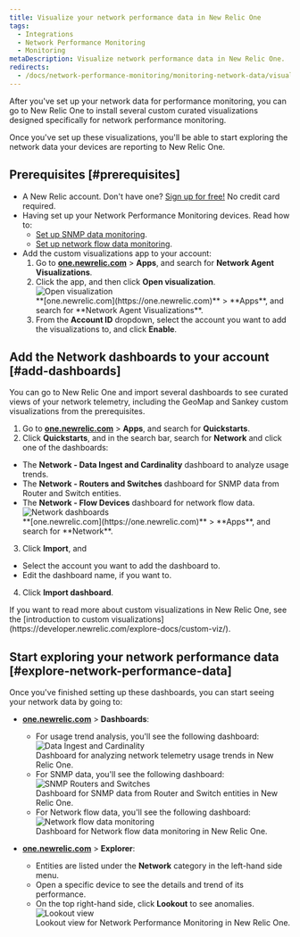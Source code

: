 ```yaml
---
title: Visualize your network performance data in New Relic One
tags:
  - Integrations
  - Network Performance Monitoring
  - Monitoring
metaDescription: Visualize network performance data in New Relic One.
redirects:
  - /docs/network-performance-monitoring/monitoring-network-data/visualize-network-data
---
```


After you've set up your network data for performance monitoring, you can go to New Relic One to install several custom curated visualizations designed specifically for network performance monitoring.

Once you've set up these visualizations, you'll be able to start exploring the network data your devices are reporting to New Relic One.

## Prerequisites [#prerequisites]

- A New Relic account. Don't have one? [Sign up for free!](https://newrelic.com/signup) No credit card required.
- Having set up your Network Performance Monitoring devices. Read how to:
  - [Set up SNMP data monitoring](/docs/network-performance-monitoring/setup-performance-monitoring/snmp-performance-monitoring).
  - [Set up network flow data monitoring](/docs/network-performance-monitoring/setup-performance-monitoring/network-flow-monitoring).
- Add the custom visualizations app to your account:
  1. Go to **[one.newrelic.com](https://one.newrelic.com)** > **Apps**, and search for **Network Agent Visualizations**.
  2. Click the app, and then click **Open visualization**.
     ![Open visualization](./images/open_viz.png 'Open visualization')
     <figcaption>
       **[one.newrelic.com](https://one.newrelic.com)** > **Apps**, and search
       for **Network Agent Visualizations**.
     </figcaption>
  3. From the **Account ID** dropdown, select the account you want to add the visualizations to, and click **Enable**.

## Add the Network dashboards to your account [#add-dashboards]

You can go to New Relic One and import several dashboards to see curated views of your network telemetry, including the GeoMap and Sankey custom visualizations from the prerequisites.

1. Go to **[one.newrelic.com](https://one.newrelic.com)** > **Apps**, and search for **Quickstarts**.
2. Click **Quickstarts**, and in the search bar, search for **Network** and click one of the dashboards:

- The **Network - Data Ingest and Cardinality** dashboard to analyze usage trends.
- The **Network - Routers and Switches** dashboard for SNMP data from Router and Switch entities.
- The **Network - Flow Devices** dashboard for network flow data.
  ![Network dashboards](./images/quickstarts_network.png 'Quickstarts Network search')
  <figcaption>
    **[one.newrelic.com](https://one.newrelic.com)** > **Apps**, and search for
    **Network**.
  </figcaption>

3. Click **Import**, and

- Select the account you want to add the dashboard to.
- Edit the dashboard name, if you want to.

4. Click **Import dashboard**.

<Callout variant="tip">
  If you want to read more about custom visualizations in New Relic One, see the
  [introduction to custom
  visualizations](https://developer.newrelic.com/explore-docs/custom-viz/).
</Callout>

## Start exploring your network performance data [#explore-network-performance-data]

Once you've finished setting up these dashboards, you can start seeing your network data by going to:

- **[one.newrelic.com](https://one.newrelic.com)** > **Dashboards**:

  - For usage trend analysis, you'll see the following dashboard:
    ![Data Ingest and Cardinality](./images/dashboard_Data_Ingest_and_Cardinality.png 'Data Ingest and Cardinality')
    <figcaption>
      Dashboard for analyzing network telemetry usage trends in New Relic One.
    </figcaption>
  - For SNMP data, you'll see the following dashboard:
    ![SNMP Routers and Switches](./images/dashboard_Routers_and_Switches.png 'SNMP Routers and Switches')
    <figcaption>
      Dashboard for SNMP data from Router and Switch entities in New Relic One.
    </figcaption>
  - For Network flow data, you'll see the following dashboard:
    ![Network flow data monitoring](./images/flow_data_dashboard.png 'Network flow data monitoring')
    <figcaption>
      Dashboard for Network flow data monitoring in New Relic One.
    </figcaption>

- **[one.newrelic.com](https://one.newrelic.com)** > **Explorer**:
  - Entities are listed under the **Network** category in the left-hand side menu.
  - Open a specific device to see the details and trend of its performance.
  - On the top right-hand side, click **Lookout** to see anomalies.
    ![Lookout view](./images/snmp_dashboard.png 'Lookout view')
    <figcaption>
      Lookout view for Network Performance Monitoring in New Relic One.
    </figcaption>
